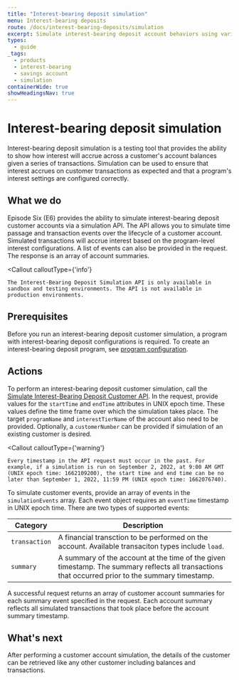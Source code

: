 ```yaml
---
title: "Interest-bearing deposit simulation"
menu: Interest-bearing deposits
route: /docs/interest-bearing-deposits/simulation
excerpt: Simulate interest-bearing deposit account behaviors using various test scenario configurations.
types:
  - guide
_tags:
  - products
  - interest-bearing
  - savings account
  - simulation
containerWide: true
showHeadingsNav: true
---
```



# Interest-bearing deposit simulation

Interest-bearing deposit simulation is a testing tool that provides the ability to show how interest will accrue across a customer's account balances given a series of transactions. Simulation can be used to ensure that interest accrues on customer transactions as expected and that a program's interest settings are configured correctly.

## What we do

Episode Six (E6) provides the ability to simulate interest-bearing deposit customer accounts via a simulation API. The API allows you to simulate time passage and transaction events over the lifecycle of a customer account. Simulated transactions will accrue interest based on the program-level interest configurations. A list of events can also be provided in the request. The response is an array of account summaries.

<Callout
    calloutType={'info'}
>
    The Interest-Bearing Deposit Simulation API is only available in sandbox and testing environments. The API is not available in production environments.
</Callout>

## Prerequisites

Before you run an interest-bearing deposit customer simulation, a program with interest-bearing deposit configurations is required. To create an interest-bearing deposit program, see [program configuration](/docs/interest-bearing-deposits/program-configuration).

## Actions

To perform an interest-bearing deposit customer simulation, call the [Simulate Interest-Bearing Deposit Customer API](/tech-specs/interest-bearing-deposits/customers/api?#operation/net.e6tech.h3.middletier.api.v1.partner.offering.simulate.ibd.IBDSimulatorAPI_simulate_POST). In the request, provide values for the `startTime` and `endTime` attributes in UNIX epoch time. These values define the time frame over which the simulation takes place. The target `programName` and `interestTierName` of the account also need to be provided. Optionally, a `customerNumber` can be provided if simulation of an existing customer is desired.

<Callout
    calloutType={'warning'}
>
    Every timestamp in the API request must occur in the past. For example, if a simulation is run on September 2, 2022, at 9:00 AM GMT (UNIX epoch time: 1662109200), the start time and end time can be no later than September 1, 2022, 11:59 PM (UNIX epoch time: 1662076740).
</Callout>

To simulate customer events, provide an array of events in the `simulationEvents` array. Each event object requires an `eventTime` timestamp in UNIX epoch time. There are two types of supported events:

| Category | Description |
| ---------- | ------------------- |
| `transaction` | A financial transction to be performed on the account. Available transaciton types include `load`. |
| `summary` | A summary of the account at the time of the given timestamp. The summary reflects all transactions that occurred prior to the summary timestamp. |

A successful request returns an array of customer account summaries for each summary event specified in the request. Each account summary reflects all simulated transactions that took place before the account summary timestamp.

## What's next

After performing a customer account simulation, the details of the customer can be retrieved like any other customer including balances and transactions.